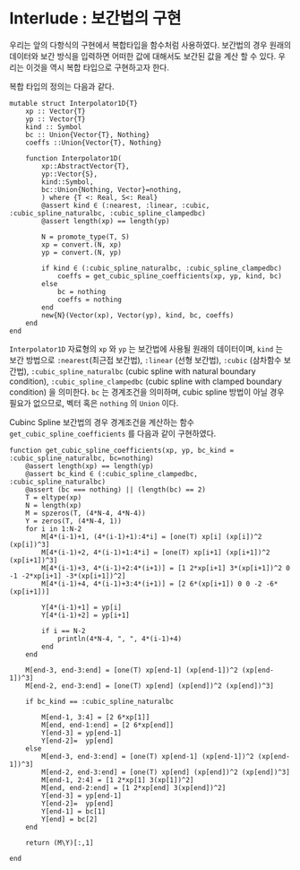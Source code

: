 # Interlude : 보간법의 구현 {.unnumbered}

우리는 앞의 다항식의 구현에서 복합타입을 함수처럼 사용하였다. 보간법의 경우 원래의 데이터와 보간 방식을 입력하면 어떠한 값에 대해서도 보간된 값을 계산 할 수 있다. 우리는 이것을 역시 복합 타입으로 구현하고자 한다.

복합 타입의 정의는 다음과 같다.

``` .julia
mutable struct Interpolator1D{T}
    xp :: Vector{T}
    yp :: Vector{T}
    kind :: Symbol
    bc :: Union{Vector{T}, Nothing}
    coeffs ::Union{Vector{T}, Nothing}

    function Interpolator1D(
        xp::AbstractVector{T}, 
        yp::Vector{S}, 
        kind::Symbol, 
        bc::Union{Nothing, Vector}=nothing, 
        ) where {T <: Real, S<: Real}
        @assert kind ∈ (:nearest, :linear, :cubic, :cubic_spline_naturalbc, :cubic_spline_clampedbc)
        @assert length(xp) == length(yp)
        
        N = promote_type(T, S)
        xp = convert.(N, xp)
        yp = convert.(N, yp)

        if kind ∈ (:cubic_spline_naturalbc, :cubic_spline_clampedbc)
            coeffs = get_cubic_spline_coefficients(xp, yp, kind, bc)
        else 
            bc = nothing
            coeffs = nothing
        end
        new{N}(Vector(xp), Vector(yp), kind, bc, coeffs)
    end
end
```

`Interpolator1D` 자료형의 `xp` 와 `yp` 는 보간법에 사용될 원래의 데이터이며, `kind` 는 보간 방법으로 `:nearest`(최근접 보간법), `:linear` (선형 보간법), `:cubic` (삼차함수 보간법), `:cubic_spline_naturalbc` (cubic spline with natural boundary condition), `:cubic_spline_clampedbc` (cubic spline with clamped boundary condition) 을 의미한다. `bc` 는 경계조건을 의미하며, cubic spline 방법이 아닐 경우 필요가 없으므로, 벡터 혹은 `nothing` 의 `Union` 이다.

Cubinc Spline 보간법의 경우 경계조건을 계산하는 함수 `get_cubic_spline_coefficients` 를 다음과 같이 구현하였다.

```.julia

function get_cubic_spline_coefficients(xp, yp, bc_kind = :cubic_spline_naturalbc, bc=nothing)
    @assert length(xp) == length(yp)
    @assert bc_kind ∈ (:cubic_spline_clampedbc, :cubic_spline_naturalbc)
    @assert (bc === nothing) || (length(bc) == 2)
    T = eltype(xp)
    N = length(xp)
    M = spzeros(T, (4*N-4, 4*N-4))
    Y = zeros(T, (4*N-4, 1))
    for i in 1:N-2 
        M[4*(i-1)+1, (4*(i-1)+1):4*i] = [one(T) xp[i] (xp[i])^2 (xp[i])^3]
        M[4*(i-1)+2, 4*(i-1)+1:4*i] = [one(T) xp[i+1] (xp[i+1])^2 (xp[i+1])^3]
        M[4*(i-1)+3, 4*(i-1)+2:4*(i+1)] = [1 2*xp[i+1] 3*(xp[i+1])^2 0 -1 -2*xp[i+1] -3*(xp[i+1])^2]
        M[4*(i-1)+4, 4*(i-1)+3:4*(i+1)] = [2 6*(xp[i+1]) 0 0 -2 -6*(xp[i+1])]
        
        Y[4*(i-1)+1] = yp[i]
        Y[4*(i-1)+2] = yp[i+1]
        
        if i == N-2
            println(4*N-4, ", ", 4*(i-1)+4)
        end
    end
    
    M[end-3, end-3:end] = [one(T) xp[end-1] (xp[end-1])^2 (xp[end-1])^3] 
    M[end-2, end-3:end] = [one(T) xp[end] (xp[end])^2 (xp[end])^3] 
    
    if bc_kind == :cubic_spline_naturalbc
        
        M[end-1, 3:4] = [2 6*xp[1]]
        M[end, end-1:end] = [2 6*xp[end]]
        Y[end-3] = yp[end-1]
        Y[end-2]=  yp[end]
    else
        M[end-3, end-3:end] = [one(T) xp[end-1] (xp[end-1])^2 (xp[end-1])^3] 
        M[end-2, end-3:end] = [one(T) xp[end] (xp[end])^2 (xp[end])^3] 
        M[end-1, 2:4] = [1 2*xp[1] 3(xp[1])^2]
        M[end, end-2:end] = [1 2*xp[end] 3(xp[end])^2]
        Y[end-3] = yp[end-1]
        Y[end-2]=  yp[end]
        Y[end-1] = bc[1]
        Y[end] = bc[2]
    end

    return (M\Y)[:,1]

end
```





